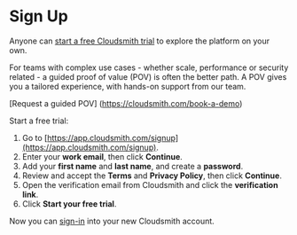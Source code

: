


# Sign Up

Anyone can [start a free Cloudsmith trial](https://app.cloudsmith.com/signup) to explore the platform on your own. 

For teams with complex use cases - whether scale, performance or security related - a guided proof of value (POV) is often the better path. A POV gives you a tailored experience, with hands-on support from our team. 

[Request a guided POV] (https://cloudsmith.com/book-a-demo)

<BlockImage src={signup} alt="Sign Up"></BlockImage>

Start a free trial:
1. Go to [https://app.cloudsmith.com/signup](https://app.cloudsmith.com/signup). 
2. Enter your **work email**, then click **Continue**.
3. Add your **first name** and **last name**, and create a **password**.
4. Review and accept the **Terms** and **Privacy Policy**, then click **Continue**.
5. Open the verification email from Cloudsmith and click the **verification link**.
6. Click **Start your free trial**.

Now you can [sign-in](/about-cloudsmith/sign-in) into your new Cloudsmith account.


